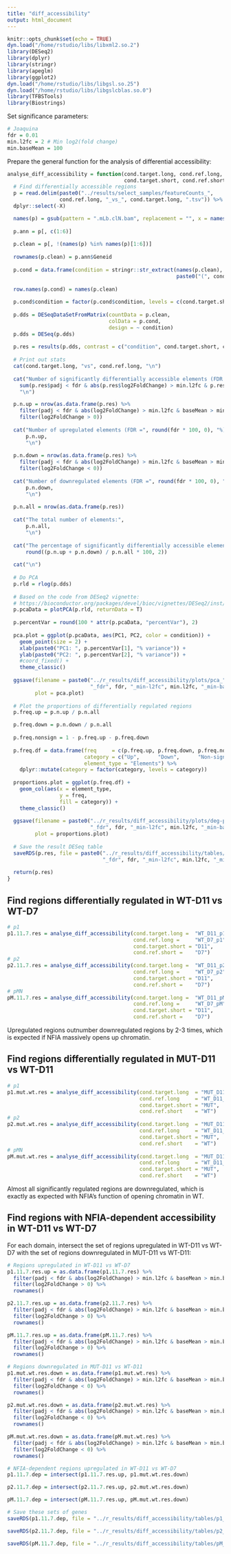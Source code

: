 ```yaml
---
title: "diff_accessibility"
output: html_document
---
```


```r
knitr::opts_chunk$set(echo = TRUE)
dyn.load("/home/rstudio/libs/libxml2.so.2")
library(DESeq2)
library(dplyr)
library(stringr)
library(apeglm)
library(ggplot2)
dyn.load("/home/rstudio/libs/libgsl.so.25")
dyn.load("/home/rstudio/libs/libgslcblas.so.0")
library(TFBSTools)
library(Biostrings)
```

Set significance parameters:

```r
# Joaquina
fdr = 0.01
min.l2fc = 2 # Min log2(fold change)
min.baseMean = 100
```

Prepare the general function for the analysis of differential accessibility:

```r
analyse_diff_accessibility = function(cond.target.long, cond.ref.long, 
                                      cond.target.short, cond.ref.short) {
  # Find differentially accessible regions
  p = read.delim(paste0("../results/select_samples/featureCounts_",  
                 cond.ref.long, "_vs_", cond.target.long, ".tsv")) %>%
  dplyr::select(-X)

  names(p) = gsub(pattern = ".mLb.clN.bam", replacement = "", x = names(p))
  
  p.ann = p[, c(1:6)]
  
  p.clean = p[, !(names(p) %in% names(p)[1:6])]
  
  rownames(p.clean) = p.ann$Geneid
  
  p.cond = data.frame(condition = stringr::str_extract(names(p.clean), 
                                                       paste0("(", cond.target.short, "|", cond.ref.short, ")")))
  
  row.names(p.cond) = names(p.clean)
  
  p.cond$condition = factor(p.cond$condition, levels = c(cond.target.short, cond.ref.short))
  
  p.dds = DESeqDataSetFromMatrix(countData = p.clean,
                                 colData = p.cond,
                                 design = ~ condition)
  p.dds = DESeq(p.dds)
  
  p.res = results(p.dds, contrast = c("condition", cond.target.short, cond.ref.short), alpha = fdr)
  
  # Print out stats
  cat(cond.target.long, "vs", cond.ref.long, "\n")
  
  cat("Number of significantly differentially accessible elements (FDR =", round(fdr * 100, 0), "%):", 
    sum(p.res$padj < fdr & abs(p.res$log2FoldChange) > min.l2fc & p.res$baseMean > min.baseMean, na.rm = T), 
    "\n")

  p.n.up = nrow(as.data.frame(p.res) %>% 
    filter(padj < fdr & abs(log2FoldChange) > min.l2fc & baseMean > min.baseMean) %>%
    filter(log2FoldChange > 0))
  
  cat("Number of upregulated elements (FDR =", round(fdr * 100, 0), "%):", 
      p.n.up,
      "\n")
  
  p.n.down = nrow(as.data.frame(p.res) %>% 
    filter(padj < fdr & abs(log2FoldChange) > min.l2fc & baseMean > min.baseMean) %>%
    filter(log2FoldChange < 0))
  
  cat("Number of downregulated elements (FDR =", round(fdr * 100, 0), "%):", 
      p.n.down,
      "\n")
  
  p.n.all = nrow(as.data.frame(p.res))
  
  cat("The total number of elements:",
      p.n.all,
      "\n")
  
  cat("The percentage of significantly differentially accessible elements:",
      round((p.n.up + p.n.down) / p.n.all * 100, 2))
  
  cat("\n")
  
  # Do PCA
  p.rld = rlog(p.dds)
  
  # Based on the code from DESeq2 vignette:
  # https://bioconductor.org/packages/devel/bioc/vignettes/DESeq2/inst/doc/DESeq2.html#principal-component-plot-of-the-samples
  p.pcaData = plotPCA(p.rld, returnData = T)
  
  p.percentVar = round(100 * attr(p.pcaData, "percentVar"), 2)
  
  pca.plot = ggplot(p.pcaData, aes(PC1, PC2, color = condition)) +
    geom_point(size = 2) +
    xlab(paste0("PC1: ", p.percentVar[1], "% variance")) +
    ylab(paste0("PC2: ", p.percentVar[2], "% variance")) + 
    #coord_fixed() +
    theme_classic()
  
  ggsave(filename = paste0("../r_results/diff_accessibility/plots/pca_", cond.target.long, "_vs_", cond.ref.long,
                           "_fdr", fdr, "_min-l2fc", min.l2fc, "_min-baseMean", min.baseMean, ".pdf"),
         plot = pca.plot)
  
  # Plot the proportions of differentially regulated regions
  p.freq.up = p.n.up / p.n.all

  p.freq.down = p.n.down / p.n.all
  
  p.freq.nonsign = 1 - p.freq.up - p.freq.down
  
  p.freq.df = data.frame(freq     = c(p.freq.up, p.freq.down, p.freq.nonsign),
                         category = c("Up",      "Down",      "Non-significant"),
                         element_type = "Elements") %>%
    dplyr::mutate(category = factor(category, levels = category))
  
  proportions.plot = ggplot(p.freq.df) +
    geom_col(aes(x = element_type,
                 y = freq,
                 fill = category)) + 
    theme_classic()
  
  ggsave(filename = paste0("../r_results/diff_accessibility/plots/deg-proportions_", cond.target.long, "_vs_", cond.ref.long, 
                           "_fdr", fdr, "_min-l2fc", min.l2fc, "_min-baseMean", min.baseMean, ".pdf"),
         plot = proportions.plot)
  
  # Save the result DESeq table
  saveRDS(p.res, file = paste0("../r_results/diff_accessibility/tables/deseq2-results_", cond.target.long, "_vs_", cond.ref.long, 
                               "_fdr", fdr, "_min-l2fc", min.l2fc, "_min-baseMean", min.baseMean, ".rds"))
  
  return(p.res)
}
```

## Find regions differentially regulated in WT-D11 vs WT-D7

```r
# p1
p1.11.7.res = analyse_diff_accessibility(cond.target.long =  "WT_D11_p1",
                                         cond.ref.long =     "WT_D7_p1",
                                         cond.target.short = "D11",
                                         cond.ref.short =    "D7")
# p2
p2.11.7.res = analyse_diff_accessibility(cond.target.long =  "WT_D11_p2",
                                         cond.ref.long =     "WT_D7_p2",
                                         cond.target.short = "D11",
                                         cond.ref.short =    "D7")
# pMN
pM.11.7.res = analyse_diff_accessibility(cond.target.long =  "WT_D11_pM",
                                         cond.ref.long =     "WT_D7_pM",
                                         cond.target.short = "D11",
                                         cond.ref.short =    "D7")
```

Upregulated regions outnumber downregulated regions by 2-3 times, which is expected if NFIA massively opens up chromatin.

## Find regions differentially regulated in MUT-D11 vs WT-D11

```r
# p1
p1.mut.wt.res = analyse_diff_accessibility(cond.target.long  = "MUT_D11_p1",
                                           cond.ref.long     = "WT_D11_p1",
                                           cond.target.short = "MUT",
                                           cond.ref.short    = "WT")
# p2
p2.mut.wt.res = analyse_diff_accessibility(cond.target.long  = "MUT_D11_p2",
                                           cond.ref.long     = "WT_D11_p2",
                                           cond.target.short = "MUT",
                                           cond.ref.short    = "WT")
# pMN
pM.mut.wt.res = analyse_diff_accessibility(cond.target.long  = "MUT_D11_pM",
                                           cond.ref.long     = "WT_D11_pM",
                                           cond.target.short = "MUT",
                                           cond.ref.short    = "WT")
```

Almost all significantly regulated regions are downregulated, which is exactly as expected with NFIA's function of opening chromatin in WT.

## Find regions with NFIA-dependent accessibility in WT-D11 vs WT-D7

For each domain, intersect the set of regions upregulated in WT-D11 vs WT-D7 with the set of regions downregulated in MUT-D11 vs WT-D11:

```r
# Regions upregulated in WT-D11 vs WT-D7
p1.11.7.res.up = as.data.frame(p1.11.7.res) %>% 
  filter(padj < fdr & abs(log2FoldChange) > min.l2fc & baseMean > min.baseMean) %>%
  filter(log2FoldChange > 0) %>% 
  rownames()

p2.11.7.res.up = as.data.frame(p2.11.7.res) %>% 
  filter(padj < fdr & abs(log2FoldChange) > min.l2fc & baseMean > min.baseMean) %>%
  filter(log2FoldChange > 0) %>% 
  rownames()

pM.11.7.res.up = as.data.frame(pM.11.7.res) %>% 
  filter(padj < fdr & abs(log2FoldChange) > min.l2fc & baseMean > min.baseMean) %>%
  filter(log2FoldChange > 0) %>% 
  rownames()

# Regions downregulated in MUT-D11 vs WT-D11
p1.mut.wt.res.down = as.data.frame(p1.mut.wt.res) %>% 
  filter(padj < fdr & abs(log2FoldChange) > min.l2fc & baseMean > min.baseMean) %>%
  filter(log2FoldChange < 0) %>% 
  rownames()

p2.mut.wt.res.down = as.data.frame(p2.mut.wt.res) %>% 
  filter(padj < fdr & abs(log2FoldChange) > min.l2fc & baseMean > min.baseMean) %>%
  filter(log2FoldChange < 0) %>% 
  rownames()

pM.mut.wt.res.down = as.data.frame(pM.mut.wt.res) %>% 
  filter(padj < fdr & abs(log2FoldChange) > min.l2fc & baseMean > min.baseMean) %>%
  filter(log2FoldChange < 0) %>% 
  rownames()

# NFIA-dependent regions upregulated in WT-D11 vs WT-D7
p1.11.7.dep = intersect(p1.11.7.res.up, p1.mut.wt.res.down)

p2.11.7.dep = intersect(p2.11.7.res.up, p2.mut.wt.res.down)

pM.11.7.dep = intersect(pM.11.7.res.up, pM.mut.wt.res.down)

# Save these sets of genes
saveRDS(p1.11.7.dep, file = "../r_results/diff_accessibility/tables/p1_D11_vs_D7_dep.tsv")

saveRDS(p2.11.7.dep, file = "../r_results/diff_accessibility/tables/p2_D11_vs_D7_dep.tsv")

saveRDS(pM.11.7.dep, file = "../r_results/diff_accessibility/tables/pM_D11_vs_D7_dep.tsv")
```

